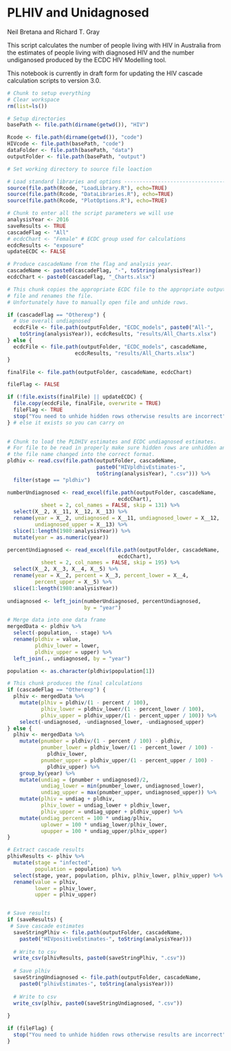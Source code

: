 PLHIV and Unidagnosed
=====================

Neil Bretana and Richard T. Gray

This script calculates the number of people living with HIV in
Australia from the estimates of people living with diagnosed HIV and
the number undiganosed produced by the ECDC HIV Modelling tool. 

This notebook is currently in draft form for updating the HIV cascade 
calculation scripts to version 3.0.

```r
# Chunk to setup everything
# Clear workspace
rm(list=ls()) 

# Setup directories
basePath <- file.path(dirname(getwd()), "HIV")

Rcode <- file.path(dirname(getwd()), "code") 
HIVcode <- file.path(basePath, "code") 
dataFolder <- file.path(basePath, "data")
outputFolder <- file.path(basePath, "output")

# Set working directory to source file loaction

# Load standard libraries and options ----------------------------------
source(file.path(Rcode, "LoadLibrary.R"), echo=TRUE)
source(file.path(Rcode, "DataLibraries.R"), echo=TRUE)
source(file.path(Rcode, "PlotOptions.R"), echo=TRUE)

```

```r
# Chunk to enter all the script parameters we will use
analysisYear <- 2016
saveResults <- TRUE 
cascadeFlag <- "All"
# ecdcChart <- "Female" # ECDC group used for calculations
ecdcResults <- "exposure"
updateECDC <- FALSE

# Produce cascadeName from the flag and analysis year. 
cascadeName <- paste0(cascadeFlag, "-", toString(analysisYear))
ecdcChart <- paste0(cascadeFlag, "_Charts.xlsx")

```

```r
# This chunk copies the appropriate ECDC file to the appropriate output 
# file and renames the file.
# Unfortunately have to manually open file and unhide rows. 

if (cascadeFlag == "Otherexp") {
  # Use overall undiagnosed
  ecdcFile <- file.path(outputFolder, "ECDC_models", paste0("All-",
    toString(analysisYear)), ecdcResults, "results/All_Charts.xlsx")
} else {
  ecdcFile <- file.path(outputFolder, "ECDC_models", cascadeName, 
                      ecdcResults, "results/All_Charts.xlsx")
}

finalFile <- file.path(outputFolder, cascadeName, ecdcChart)

fileFlag <- FALSE

if (!file.exists(finalFile) || updateECDC) {
  file.copy(ecdcFile, finalFile, overwrite = TRUE)
  fileFlag <- TRUE
  stop("You need to unhide hidden rows otherwise results are incorrect")
} # else it exists so you can carry on
  
```


```r
# Chunk to load the PLDHIV estimates and ECDC undiagnosed estimates. 
# For file to be read in properly make sure hidden rows are unhidden and
# the file name changed into the correct format. 
pldhiv <- read.csv(file.path(outputFolder, cascadeName, 
                             paste0("HIVpldhivEstimates-",
                             toString(analysisYear), ".csv"))) %>%
  filter(stage == "pldhiv")

numberUndiagnosed <- read_excel(file.path(outputFolder, cascadeName,
                                    ecdcChart),
           sheet = 2, col_names = FALSE, skip = 131) %>%
  select(X__2, X__11, X__12, X__13) %>%
  rename(year = X__2, undiagnosed = X__11, undiagnosed_lower = X__12,
         undiagnosed_upper = X__13) %>%
  slice(1:length(1980:analysisYear)) %>%
  mutate(year = as.numeric(year))

percentUndiagnosed <- read_excel(file.path(outputFolder, cascadeName,
                                    ecdcChart),
           sheet = 2, col_names = FALSE, skip = 195) %>%
  select(X__2, X__3, X__4, X__5) %>%
  rename(year = X__2, percent = X__3, percent_lower = X__4,
         percent_upper = X__5) %>%
  slice(1:length(1980:analysisYear))
  
undiagnosed <- left_join(numberUndiagnosed, percentUndiagnosed, 
                         by = "year")

# Merge data into one data frame
mergedData <- pldhiv %>%
  select(-population, - stage) %>%
  rename(pldhiv = value,
         pldhiv_lower = lower,
         pldhiv_upper = upper) %>%
  left_join(., undiagnosed, by = "year")

population <- as.character(pldhiv$population[1])

```


```r
# This chunk produces the final calculations
if (cascadeFlag == "Otherexp") {
  plhiv <- mergedData %>%
    mutate(plhiv = pldhiv/(1 - percent / 100),
           plhiv_lower = pldhiv_lower/(1 - percent_lower / 100),
           plhiv_upper = pldhiv_upper/(1 - percent_upper / 100)) %>%
    select(-undiagnosed, -undiagnosed_lower, -undiagnosed_upper)
} else {
  plhiv <- mergedData %>%
    mutate(pnumber = pldhiv/(1 - percent / 100) - pldhiv,
           pnumber_lower = pldhiv_lower/(1 - percent_lower / 100) -
             pldhiv_lower,
           pnumber_upper = pldhiv_upper/(1 - percent_upper / 100) -
             pldhiv_upper) %>%
    group_by(year) %>%
    mutate(undiag = (pnumber + undiagnosed)/2,
           undiag_lower = min(pnumber_lower, undiagnosed_lower),
           undiag_upper = max(pnumber_upper, undiagnosed_upper)) %>%
    mutate(plhiv = undiag + pldhiv,
           plhiv_lower = undiag_lower + pldhiv_lower,
           plhiv_upper = undiag_upper + pldhiv_upper) %>%
    mutate(undiag_percent = 100 * undiag/plhiv,
           uplower = 100 * undiag_lower/plhiv_lower,
           upupper = 100 * undiag_upper/plhiv_upper) 
}

# Extract cascade results
plhivResults <- plhiv %>% 
  mutate(stage = "infected",
         population = population) %>%
  select(stage, year, population, plhiv, plhiv_lower, plhiv_upper) %>%
  rename(value = plhiv,
         lower = plhiv_lower,
         upper = plhiv_upper)


# Save results
if (saveResults) {
 # Save cascade estimates
  saveStringPlhiv <- file.path(outputFolder, cascadeName, 
    paste0("HIVpositiveEstimates-", toString(analysisYear)))
  
  # Write to csv
  write_csv(plhivResults, paste0(saveStringPlhiv, ".csv")) 
  
  # Save plhiv
  saveStringUndiagnosed <- file.path(outputFolder, cascadeName, 
    paste0("plhivEstimates-", toString(analysisYear)))
  
  # Write to csv
  write_csv(plhiv, paste0(saveStringUndiagnosed, ".csv"))
  
}

if (fileFlag) {
  stop("You need to unhide hidden rows otherwise results are incorrect")
} 
```
